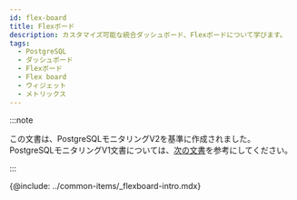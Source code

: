 ```yaml
---
id: flex-board
title: Flexボード
description: カスタマイズ可能な統合ダッシュボード、Flexボードについて学びます。
tags:
  - PostgreSQL
  - ダッシュボード
  - Flexボード
  - Flex board
  - ウィジェット
  - メトリックス
---
```


:::note

この文書は、PostgreSQLモニタリングV2を基準に作成されました。PostgreSQLモニタリングV1文書については、[次の文書](../postgresql-v1/flex-board)を参考にしてください。

:::

{@include: ../common-items/_flexboard-intro.mdx} 
